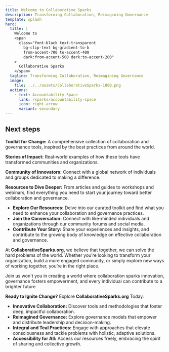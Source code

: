 ```yaml
---
title: Welcome to Collaborative Sparks
description: Transforming Collaboration, Reimagining Governance
template: splash
hero:
  title: |
    Welcome to
    <span
      class="font-black text-transparent
        bg-clip-text bg-gradient-to-b
        from-accent-700 to-accent-400
        dark:from-accent-500 dark:to-accent-200"
    >
      Collaborative Sparks
    </span>
  tagline: Transforming Collaboration, Reimagining Governance
  image:
    file: ../../assets/CollaborativeSparks-1000.png
  actions:
    - text: Accountability Space
      link: /sparks/accountability-space
      icon: right-arrow 
      variant: secondary
---
```




## Next steps


<CardGrid>
  <Card title="What You'll Find Here" icon="pencil">
		<div>
  <p><b>Toolkit for Change:</b> A comprehensive collection of collaboration and governance tools, inspired by the best practices from around the world.</p>
  <p><b>Stories of Impact:</b> Real-world examples of how these tools have transformed communities and organizations.</p>
  <p><b>Community of Innovators:</b> Connect with a global network of individuals and groups dedicated to making a difference.</p>
  <p><b>Resources to Dive Deeper:</b> From articles and guides to workshops and webinars, find everything you need to start your journey toward better collaboration and governance.</p>
</div>	</Card>
	
  <Card title="Get Started" icon="add-document">
  <ul>
    <li><b>Explore Our Resources:</b> Delve into our curated toolkit and find what you need to enhance your collaboration and governance practices.</li>
    <li><b>Join the Conversation:</b> Connect with like-minded individuals and organizations through our community forums and social media.</li>
    <li><b>Contribute Your Story:</b> Share your experiences and insights, and contribute to the growing body of knowledge on effective collaboration and governance.</li>
  </ul>
  </Card> 
	
  <Card title="Our Invitation" icon="setting">
<p>
    At <b>CollaborativeSparks.org</b>, we believe that together, we can solve the hard problems of the world. Whether you’re looking to transform your organization, build a more engaged community, or simply explore new ways of working together, you’re in the right place.
  </p>
  <p>
    Join us won't you in creating a world where collaboration sparks innovation, governance fosters empowerment, and every individual can contribute to a brighter future.
  </p>
  <p><b>Ready to Ignite Change?</b> Explore <b>CollaborativeSparks.org</b> Today.</p>
	</Card>
	
  <Card title="Our Focus" icon="open-book">
<ul>
    <li><b>Innovative Collaboration:</b> Discover tools and methodologies that foster deep, impactful collaboration.</li>
    <li><b>Reimagined Governance:</b> Explore governance models that empower and distribute leadership and decision-making.</li>
    <li><b>Integral and Teal Practices:</b> Engage with approaches that elevate consciousness and tackle problems with holistic, adaptive solutions.</li>
    <li><b>Accessibility for All:</b> Access our resources freely, embracing the spirit of sharing and collective growth.</li>
  </ul>
  	</Card>

</CardGrid>
